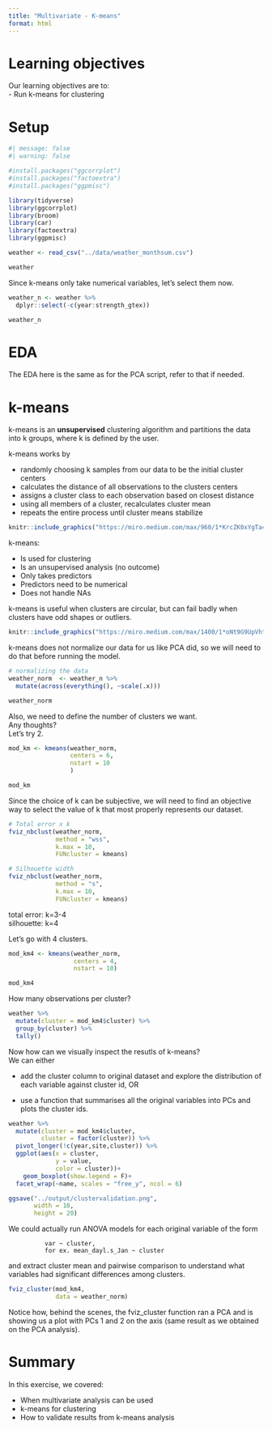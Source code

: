 ```yaml
---
title: "Multivariate - K-means"
format: html
---
```


# Learning objectives  
Our learning objectives are to:  
  - Run k-means for clustering  


# Setup  
```r
#| message: false
#| warning: false

#install.packages("ggcorrplot")
#install.packages("factoextra")
#install.packages("ggpmisc")

library(tidyverse)
library(ggcorrplot)
library(broom)
library(car)
library(factoextra)
library(ggpmisc)
```

```r
weather <- read_csv("../data/weather_monthsum.csv")

weather
```

Since k-means only take numerical variables, let's select them now.  
```r
weather_n <- weather %>%
  dplyr::select(-c(year:strength_gtex))

weather_n
```

# EDA  
The EDA here is the same as for the PCA script, refer to that if needed.

# k-means  
k-means is an **unsupervised** clustering algorithm and partitions the data into k groups, where k is defined by the user.  

k-means works by  

- randomly choosing k samples from our data to be the initial cluster centers  
- calculates the distance of all observations to the clusters centers  
- assigns a cluster class to each observation based on closest distance  
- using all members of a cluster, recalculates cluster mean  
- repeats the entire process until cluster means stabilize  

```r
knitr::include_graphics("https://miro.medium.com/max/960/1*KrcZK0xYgTa4qFrVr0fO2w.gif")

```

k-means:  

- Is used for clustering  
- Is an unsupervised analysis (no outcome)  
- Only takes predictors  
- Predictors need to be numerical  
- Does not handle NAs  


k-means is useful when clusters are circular, but can fail badly when clusters have odd shapes or outliers.  

```r
knitr::include_graphics("https://miro.medium.com/max/1400/1*oNt9G9UpVhtyFLDBwEMf8Q.png")

```

k-means does not normalize our data for us like PCA did, so we will need to do that before running the model.  

```r
# normalizing the data
weather_norm  <- weather_n %>%
  mutate(across(everything(), ~scale(.x)))

weather_norm
```

Also, we need to define the number of clusters we want.  
Any thoughts?  
Let's try 2.  

```r
mod_km <- kmeans(weather_norm,
                 centers = 6,
                 nstart = 10
                 )

mod_km
```

Since the choice of k can be subjective, we will need to find an objective way to select the value of k that most properly represents our dataset.  

```r
# Total error x k
fviz_nbclust(weather_norm,
             method = "wss",
             k.max = 10,
             FUNcluster = kmeans)
```


```r
# Silhouette width
fviz_nbclust(weather_norm, 
             method = "s",
             k.max = 10,
             FUNcluster = kmeans) 

```

total error: k=3-4  
silhouette: k=4  

Let's go with 4 clusters.  

```r
mod_km4 <- kmeans(weather_norm,
                  centers = 4,
                  nstart = 10)

mod_km4
```

How many observations per cluster?
```r
weather %>%
  mutate(cluster = mod_km4$cluster) %>%
  group_by(cluster) %>%
  tally()
```

Now how can we visually inspect the resutls of k-means?  
We can either  

- add the cluster column to original dataset and explore the distribution of each variable against cluster id, OR  

- use a function that summarises all the original variables into PCs and plots the cluster ids.  

```r
weather %>%
  mutate(cluster = mod_km4$cluster,
         cluster = factor(cluster)) %>%
  pivot_longer(!c(year,site,cluster)) %>%
  ggplot(aes(x = cluster, 
             y = value, 
             color = cluster))+
    geom_boxplot(show.legend = F)+
  facet_wrap(~name, scales = "free_y", ncol = 6)

ggsave("../output/clustervalidation.png",
       width = 10,
       height = 20)  

```
  
We could actually run ANOVA models for each original variable of the form  

              var ~ cluster, 
              for ex. mean_dayl.s_Jan ~ cluster  
  
and extract cluster mean and pairwise comparison to understand what variables had significant differences among clusters.  

```r
fviz_cluster(mod_km4,
             data = weather_norm)
```
  
Notice how, behind the scenes, the fviz_cluster function ran a PCA and is showing us a plot with PCs 1 and 2 on the axis (same result as we obtained on the PCA analysis).   


# Summary  
In this exercise, we covered:  

  - When multivariate analysis can be used  
  - k-means for clustering  
  - How to validate results from k-means analysis  






  
